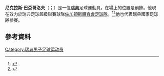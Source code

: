{{expand|time=2015-06-05T01:21:43+00:00}}

{{short description|Swedish footballer}}
{{Infobox football biography
| name         = 尼克拉斯·巴亞哥洛夫 <br/>Nicklas Bärkroth
| image        = Nicklas Bärkroth (2014).jpg
| image_size   = 200px
| fullname     = Nicklas Robert Bärkroth
| birth_date   = {{birth date and age|df=y|1992|1|19}}
| birth_place  = {{SWE}}[[哥德堡|哥德堡]]
| height       = 1.74 m
| position     = [[前鋒|前鋒]]
| currentclub  = [[佐加頓斯體育會足球隊|佐加頓斯]]
| clubnumber   = 19
| youthyears1  = 1998–2006
| youthyears2  = 2006–2007
| youthclubs1  = [[鮑爾托普|鮑爾托普]]
| youthclubs2  = [[哥德堡足球俱乐部|哥德堡]]
| years1       = 2007–2012 | caps1 = 54 | goals1 = 4 | clubs1 = [[哥德堡足球俱乐部|哥德堡]]
| years2       = 2011      | caps2 = 11 | goals2 = 6 | clubs2 = → [[布洛马波卡纳足球俱乐部|布洛马波卡纳]] (外借)
| years3       = 2012      | caps3 = 10 | goals3 = 0 | clubs3 = → [[利亞拿體育會|利亞拿]] (外借)
| years4       = 2013–2014 | caps4 = 51 | goals4 = 3 | clubs4 = [[布洛马波卡纳足球俱乐部|布洛马波卡纳]]
| years5       = 2015–2017 | caps5 = 53 | goals5 = 6 | clubs5 = [[諾高平體育會|諾高平]]
| years6       = 2017–2018 | caps6 = 19 | goals6 = 0 | clubs6 = [[波茲南萊克足球俱樂部|波兹南莱克]]
| years7       = 2018–     | caps7 = 74 | goals7 = 8 | clubs7 = [[佐加頓斯體育會足球隊|佐加頓斯]]
| nationalyears1   = 2007–2009
| nationalteam1 = [[瑞典U17|瑞典U17]]
| nationalcaps1    = 12
| nationalgoals1   = 4
| nationalyears2   = 2009–2011
| nationalteam2    = [[瑞典U19|瑞典U19]]
| nationalcaps2    =  13
| nationalgoals2   = 2
| nationalyears3 = 2012–2015
| nationalteam3 = [[瑞典21歲以下國家足球隊|瑞典U21]]
| nationalcaps3 = 11
| nationalgoals3 = 1
| nationalyears4 = 2015–2017
| nationalteam4 = [[瑞典國家足球隊|瑞典]]
| nationalcaps4 = 6
| nationalgoals4 = 0
| club-update = 2021年11月6日
| nationalteam-update = 2017年1月12日
}}

'''尼克拉斯·巴亞哥洛夫'''（{{lang-sv|Nicklas Bärkroth}}；{{bd|1992年|1月19日}}）是一位[[瑞典|瑞典]]足球運動員。在場上的位置是前鋒。他現在效力於瑞典足球超級聯賽球隊[[佐加頓斯體育會足球隊|佐加頓斯體育會足球隊]]。<ref name="Stats">{{cite web |url=http://www.90minut.pl/kariera.php?id=33373 |title=Nicklas Bärkroth |publisher=90minut.pl |accessdate=29 June 2017 |archive-date=2021-11-18 |archive-url=https://web.archive.org/web/20211118010204/http://www.90minut.pl/kariera.php?id=33373 }}</ref><ref name="Stats2">{{cite web |url=https://int.soccerway.com/players/niklas-barkroth/18985/ |title=Nicklas Bärkroth |publisher=Soccerway |accessdate=29 June 2017 |archive-date=2021-11-18 |archive-url=https://web.archive.org/web/20211118011706/https://int.soccerway.com/players/niklas-barkroth/18985/ }}</ref>他也代表瑞典國家足球隊參賽。

==參考資料==
{{Reflist}}

{{DEFAULTSORT: Bärkroth, Nicklas}}
[[Category:瑞典男子足球运动员|Category:瑞典男子足球运动员]]